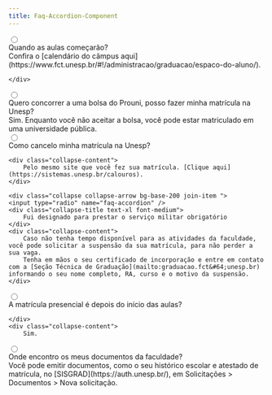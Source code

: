 ```yaml
---
title: Faq-Accordion-Component
---
```


<div class="join join-vertical w-full">
<div class="collapse collapse-arrow bg-base-200 join-item ">
    <input type="radio" name="faq-accordion" /> 
    <div class="collapse-title text-xl font-medium">
       Quando as aulas começarão?
    </div>
    <div class="collapse-content"> 
        Confira o [calendário do câmpus aqui](https://www.fct.unesp.br/#!/administracao/graduacao/espaco-do-aluno/).

    </div>

  </div>
  <div class="collapse collapse-arrow bg-base-200 join-item ">
    <input type="radio" name="faq-accordion" /> 
    <div class="collapse-title text-xl font-medium">
        Quero concorrer a uma bolsa do Prouni, posso fazer minha matrícula na Unesp?
    </div>
    <div class="collapse-content">
        Sim. Enquanto você não aceitar a bolsa, você pode estar matriculado em uma universidade pública.
    </div>

  </div>
  <div class="collapse collapse-arrow bg-base-200 join-item ">
    <input type="radio" name="faq-accordion" /> 
    <div class="collapse-title text-xl font-medium">
        Como cancelo minha matrícula na Unesp?
    </div>
    
    <div class="collapse-content">
        Pelo mesmo site que você fez sua matrícula. [Clique aqui](https://sistemas.unesp.br/calouros).
    </div>
  </div>

    <div class="collapse collapse-arrow bg-base-200 join-item ">
    <input type="radio" name="faq-accordion" />
    <div class="collapse-title text-xl font-medium">
        Fui designado para prestar o serviço militar obrigatório
    </div>
    <div class="collapse-content">
        Caso não tenha tempo disponível para as atividades da faculdade, você pode solicitar a suspensão da sua matrícula, para não perder a sua vaga.
        Tenha em mãos o seu certificado de incorporação e entre em contato com a [Seção Técnica de Graduação](mailto:graduacao.fct&#64;unesp.br) informando o seu nome completo, RA, curso e o motivo da suspensão.
    </div>

  </div>
    <div class="collapse collapse-arrow bg-base-200 join-item ">
    <input type="radio" name="faq-accordion" /> 
    <div class="collapse-title text-xl font-medium">
      A matrícula presencial é depois do início das aulas?

    </div>
    <div class="collapse-content">
        Sim.

  </div>
    <div class="collapse collapse-arrow bg-base-200 join-item ">
    <input type="radio" name="faq-accordion" /> 
    <div class="collapse-title text-xl font-medium">
        Onde encontro os meus documentos da faculdade?
    </div>
    <div class="collapse-content">
        Você pode emitir documentos, como o seu histórico escolar e atestado de matrícula, no [SISGRAD](https://auth.unesp.br/), em Solicitações > Documentos > Nova solicitação.
    </div>

  </div>

</div>
</div>
